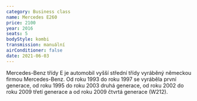 ```yaml
---
category: Business class
name: Mercedes E260
price: 2100
year: 2016
seats: 5
bodyStyle: kombi
transmission: manuální
airConditioner: false
date: 2021-06-03
---
```

Mercedes-Benz třídy E je automobil vyšší střední třídy vyráběný německou firmou Mercedes-Benz. Od roku 1993 do roku 1997 se vyráběla první generace, od roku 1995 do roku 2003 druhá generace, od roku 2002 do roku 2009 třetí generace a od roku 2009 čtvrtá generace (W212).